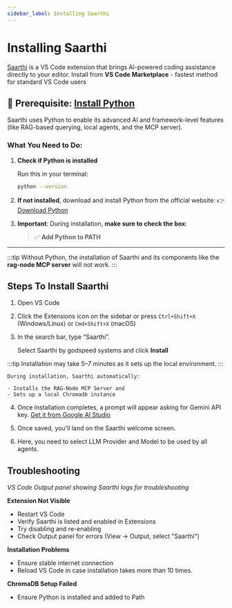 ```yaml
---
sidebar_label: Installing Saarthi
---
```


# Installing Saarthi

<SaarthiIcon /> [Saarthi](https://marketplace.visualstudio.com/items?itemName=godspeed-systems.saarthi) is a VS Code extension that brings AI-powered coding assistance directly to your editor. Install from
**VS Code Marketplace** - fastest method for standard VS Code users


## 🧩 Prerequisite: [Install Python](https://www.python.org/downloads/) 

Saarthi uses Python to enable its advanced AI and framework-level features (like RAG-based querying, local agents, and the MCP server).

### What You Need to Do:

1. **Check if Python is installed**

   Run this in your terminal:

   ```bash
   python --version
   ```

2. **If not installed**, download and install Python from the official website:
   👉 [Download Python](https://www.python.org/downloads/)

3. **Important**:
   During installation, **make sure to check the box**:

   > ✅ **Add Python to PATH**

---

:::tip
Without Python, the installation of Saarthi and its components like the **rag-node MCP server** will not work.
:::

## Steps To Install Saarthi

1. Open VS Code
2. Click the Extensions icon on the sidebar or press `Ctrl+Shift+X` (Windows/Linux) or `Cmd+Shift+X` (macOS)
3. In the search bar, type “Saarthi”. 
    
    Select <SaarthiIcon/> Saarthi by godspeed systems and click **Install**

:::tip
 Installation may take 5–7 minutes as it sets up the local environment.
:::

    During installation, Saarthi automatically:

    - Installs the RAG-Node MCP Server and
    - Sets up a local Chromadb instance

4. Once installation completes, a prompt will appear asking for Gemini API key. [Get it from Google AI Studio](https://aistudio.google.com/app/apikey)

5. Once saved, you'll land on the Saarthi welcome screen.

6. Here, you need to select LLM Provider and Model to be used by all agents.



## Troubleshooting

*VS Code Output panel showing Saarthi logs for troubleshooting*

**Extension Not Visible**
* Restart VS Code
* Verify Saarthi is listed and enabled in Extensions
* Try disabling and re-enabling
* Check Output panel for errors (View → Output, select "Saarthi")

**Installation Problems**
* Ensure stable internet connection
* Reload VS Code in case installation takes more than 10 times.

**ChromaDB Setup Failed**
* Ensure Python is installed and added to Path

